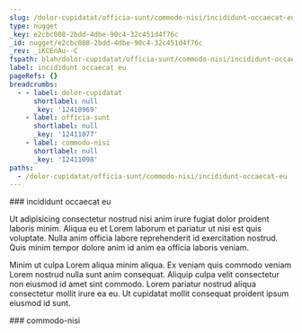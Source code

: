 ```yaml
---
slug: /dolor-cupidatat/officia-sunt/commodo-nisi/incididunt-occaecat-eu
type: nugget
_key: e2cbc008-2bdd-4dbe-90c4-32c451d4f76c
_id: nugget/e2cbc008-2bdd-4dbe-90c4-32c451d4f76c
_rev: _iKCEnAu--C
fspath: blah/dolor-cupidatat/officia-sunt/commodo-nisi/incididunt-occaecat-eu.md
label: incididunt occaecat eu
pageRefs: {}
breadcrumbs:
  - - label: dolor-cupidatat
      shortlabel: null
      _key: '12410969'
    - label: officia-sunt
      shortlabel: null
      _key: '12411077'
    - label: commodo-nisi
      shortlabel: null
      _key: '12411098'
paths:
  - /dolor-cupidatat/officia-sunt/commodo-nisi/incididunt-occaecat-eu
---
```


<NuggetArea>
<Nugget slug="/dolor-cupidatat/officia-sunt/commodo-nisi/incididunt-occaecat-eu" type="nugget" _key="e2cbc008-2bdd-4dbe-90c4-32c451d4f76c" _id="nugget/e2cbc008-2bdd-4dbe-90c4-32c451d4f76c" _rev="_iKCEnAu--C" fspath="blah/dolor-cupidatat/officia-sunt/commodo-nisi/incididunt-occaecat-eu.md" label="incididunt occaecat eu" paths="/dolor-cupidatat/officia-sunt/commodo-nisi/incididunt-occaecat-eu">
<NuggetBody>
### incididunt occaecat eu

Ut adipisicing consectetur nostrud nisi anim irure fugiat dolor proident laboris minim. Aliqua eu et Lorem laborum et pariatur ut nisi est quis voluptate. Nulla anim officia labore reprehenderit id exercitation nostrud. Quis minim tempor dolore anim id anim ea officia laboris veniam.

Minim ut culpa Lorem aliqua minim aliqua. Ex veniam quis commodo veniam Lorem nostrud nulla sunt anim consequat. Aliquip culpa velit consectetur non eiusmod id amet sint commodo. Lorem pariatur nostrud aliqua consectetur mollit irure ea eu. Ut cupidatat mollit consequat proident ipsum eiusmod id sunt.

</NuggetBody>
<Breadcrumbs>
<Crumbs>
<Crumb _key="12410969" label="dolor-cupidatat" /><Crumb _key="12411077" label="officia-sunt" /><Crumb _key="12411098" label="commodo-nisi" />
</Crumbs>
</Breadcrumbs>
</Nugget>

<NuggetsInbound>
</NuggetsInbound>
<NuggetsOutbound>
</NuggetsOutbound>
</NuggetArea>
<PassagesInbound>
<Passage direction="inbound" type="passage" _key="12411098" _id="passage/12411098" _rev="_iKCEnAu--_" label="commodo-nisi" passage="commodo-nisi" fspath="blah/dolor-cupidatat/officia-sunt/commodo-nisi" paths="/dolor-cupidatat/officia-sunt/commodo-nisi" slug="/dolor-cupidatat/officia-sunt/commodo-nisi">
<NuggetBody>
### commodo-nisi

</NuggetBody>
<Breadcrumbs>
<Crumbs>
<Crumb _key="12410969" label="dolor-cupidatat" /><Crumb _key="12411077" label="officia-sunt" />
</Crumbs>
</Breadcrumbs>
</Passage>

</PassagesInbound>
<PassagesOutbound>
</PassagesOutbound>